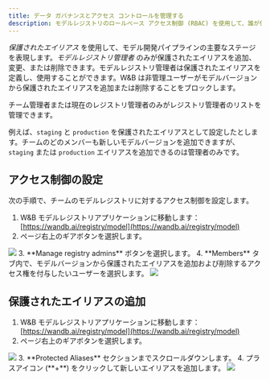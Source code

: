 ```yaml
---
title: データ ガバナンスとアクセス コントロールを管理する
description: モデルレジストリのロールベース アクセス制御 (RBAC) を使用して、誰が保護されたエイリアスを更新できるかを制御します。
---
```


*保護されたエイリアス* を使用して、モデル開発パイプラインの主要なステージを表現します。*モデルレジストリ管理者* のみが保護されたエイリアスを追加、変更、または削除できます。モデルレジストリ管理者は保護されたエイリアスを定義し、使用することができます。W&B は非管理ユーザーがモデルバージョンから保護されたエイリアスを追加または削除することをブロックします。

<Note>
チーム管理者または現在のレジストリ管理者のみがレジストリ管理者のリストを管理できます。
</Note>

例えば、`staging` と `production` を保護されたエイリアスとして設定したとします。チームのどのメンバーも新しいモデルバージョンを追加できますが、`staging` または `production` エイリアスを追加できるのは管理者のみです。

## アクセス制御の設定

次の手順で、チームのモデルレジストリに対するアクセス制御を設定します。

1. W&B モデルレジストリアプリケーションに移動します：[https://wandb.ai/registry/model](https://wandb.ai/registry/model)
2. ページ右上のギアボタンを選択します。
<Frame>
    <img src="/images/models/rbac_gear_button.png"  />
</Frame>
3. **Manage registry admins** ボタンを選択します。
4. **Members** タブ内で、モデルバージョンから保護されたエイリアスを追加および削除するアクセス権を付与したいユーザーを選択します。
<Frame>
    <img src="/images/models/access_controls_admins.gif"  />
</Frame>

## 保護されたエイリアスの追加

1. W&B モデルレジストリアプリケーションに移動します：[https://wandb.ai/registry/model](https://wandb.ai/registry/model)
2. ページ右上のギアボタンを選択します。
<Frame>
    <img src="/images/models/rbac_gear_button.png"  />
</Frame>
3. **Protected Aliases** セクションまでスクロールダウンします。
4. プラスアイコン (**+**) をクリックして新しいエイリアスを追加します。
<Frame>
    <img src="/images/models/access_controls_add_protected_aliases.gif"  />
</Frame>